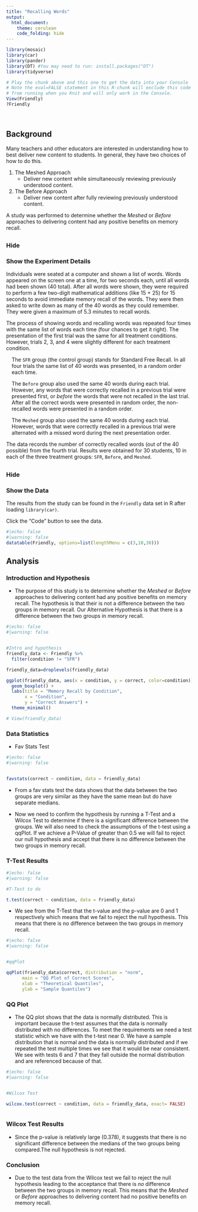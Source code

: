 ```yaml
---
title: "Recalling Words"
output: 
  html_document:
    theme: cerulean
    code_folding: hide
---
```


```r
library(mosaic)
library(car)
library(pander)
library(DT) #You may need to run: install.packages("DT") 
library(tidyverse)
```

```r
# Play the chunk above and this one to get the data into your Console
# Note the eval=FALSE statement in this R-chunk will exclude this code
# from running when you Knit and will only work in the Console.
View(Friendly)
?Friendly 
```

<br />

## Background 

Many teachers and other educators are interested in understanding how to best deliver new content to students. In general, they have two choices of how to do this.

1. The Meshed Approach
    * Deliver new content while simultaneously reviewing previously understood content.

2. The Before Approach
    * Deliver new content after fully reviewing previously understood content.

A study was performed to determine whether the *Meshed* or *Before* approaches to delivering content had any positive benefits on memory recall. 


## {.tabet .tabset-pills}

### Hide

### Show the Experiment Details

Individuals were seated at a computer and shown a list of words. Words appeared on the screen one at a time, for two seconds each, until all words had been shown (40 total). After all words were shown, they were required to perform a few two-digit mathematical additions (like 15 + 25) for 15 seconds to avoid immediate memory recall of the words. They were then asked to write down as many of the 40 words as they could remember. They were given a maximum of 5.3 minutes to recall words.

The process of showing words and recalling words was repeated four times with the same list of words each time (four chances to get it right). The presentation of the first trial was the same for all treatment conditions. However, trials 2, 3, and 4 were slightly different for each treatment condition.

<div style="padding-left:15px;">

The `SFR` group (the control group) stands for Standard Free Recall. In all four trials the same list of 40 words was presented, in a random order each time.

The `Before` group also used the same 40 words during each trial. However, any words that were correctly recalled in a previous trial were presented first, or *before* the words that were not recalled in the last trial. After all the correct words were presented in random order, the non-recalled words were presented in a random order.

The `Meshed` group also used the same 40 words during each trial. However, words that were correctly recalled in a previous trial were alternated with a missed word during the next presentation order. 

</div>

The data records the number of correctly recalled words (out of the 40 possible) from the fourth trial. Results were obtained for 30 students, 10 in each of the three treatment groups: `SFR`, `Before`, and `Meshed`. 



## {.tabet .tabset-pills}

### Hide

### Show the Data

The results from the study can be found in the `Friendly` data set in R after loading `library(car)`. 

Click the "Code" button to see the data.


```r
#|echo: false
#|warning: false
datatable(Friendly, options=list(lengthMenu = c(3,10,30)))
```


## Analysis


<!-- Begin writing your analysis below here. -->

<!-- Note that your goal is to use the Friendly data to show whether or not the Meshed or Before methods have any positive benefit on memory recall. -->

<!-- You will need to use the Friendly data to perform a t-test and a Wilcox test to determine if there is a significant difference between the groups. -->

<!-- You will also need to check the assumptions of the t-test using a qqPlot. -->

<!-- You will need to write a conclusion that summarizes your findings. -->

<!-- You will need to write a hypothesis for the t-test and the Wilcox test. -->

### Introduction and Hypothesis
- The purpose of this study is to determine whether the *Meshed* or *Before* approaches to delivering content had any positive benefits on memory recall. The hypothesis is that their is not a difference between the two groups in memory recall. Our Alternative Hypothesis is that there is a difference between the two groups in memory recall.

```r
#|echo: false
#|warning: false


#Intro and hypothesis
friendly_data <- Friendly %>% 
  filter(condition != "SFR")

friendly_data=droplevels(friendly_data)

ggplot(friendly_data, aes(x = condition, y = correct, color=condition)) +
  geom_boxplot() +
  labs(title = "Memory Recall by Condition",
       x = "Condition",
       y = "Correct Answers") +
  theme_minimal()

# View(friendly_data)
```

### Data Statistics
- Fav Stats Test
```r
#|echo: false
#|warning: false


favstats(correct ~ condition, data = friendly_data)
```
- From a fav stats test the data shows that the data between the two groups are very similar as they have the same mean but do have separate medians. 

- Now we need to confirm the hypothesis by running a T-Test and a Wilcox Test to determine if there is a significant difference between the groups. We will also need to check the assumptions of the t-test using a qqPlot. If we achieve a P-Value of greater than 0.5 we will fail to reject our null hypothesis and accept that there is no difference between the two groups in memory recall.

### T-Test Results

```r
#|echo: false
#|warning: false

#T-Test to do

t.test(correct ~ condition, data = friendly_data)
```

- We see from the T-Test that the t-value and the p-value are 0 and 1 respectively which means that we fail to reject the null hypothesis. This means that there is no difference between the two groups in memory recall.


```r
#|echo: false
#|warning: false


#qqPlot

qqPlot(friendly_data$correct, distribution = "norm",
      main = "QQ Plot of Correct Scores",
      xlab = "Theoretical Quantiles",
      ylab = "Sample Quantiles")

```

### QQ Plot
- The QQ plot shows that the data is normally distributed. This is important because the t-test assumes that the data is normally distributed with no differences. To meet the requirements we need a test statistic which we have with the t-test near 0. We have a sample distribution that is normal and the data is normally distributed and if we repeated the test multiple times we see that it would be near consistent.
We see with tests 6 and 7 that they fall outside the normal distribution and are referenced because of that.


```r
#|echo: false
#|warning: false


#Wilcox Test

wilcox.test(correct ~ condition, data = friendly_data, exact= FALSE)



```

### Wilcox Test Results
- Since the p-value is relatively large (0.378), it suggests that there is no significant difference between the medians of the two groups being compared.The null hypothesis is not rejected.


### Conclusion
- Due to the test data from the Wilcox test we fail to reject the null hypothesis leading to the acceptance that there is *no* difference between the two groups in memory recall. This means that the *Meshed* or *Before* approaches to delivering content had no positive benefits on memory recall.

